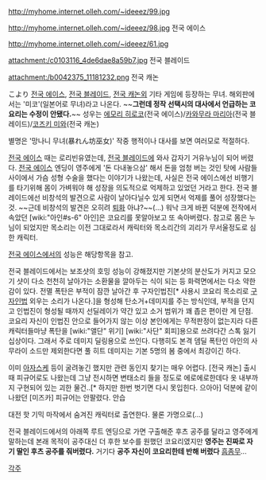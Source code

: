 http://myhome.internet.olleh.com/~ideeez/99.jpg

http://myhome.internet.olleh.com/~ideeez/98.jpg
전국 에이스

http://myhome.internet.olleh.com/~ideeez/61.jpg

attachment:/c0103116_4de6dae8a59b7.jpg
전국 블레이드

attachment:/b0042375_11181232.png
전국 캐논

こより
[[전국 에이스]], [[전국 블레이드]], [[전국 캐논]]외 기타 게임에 등장하는 무녀. 해외판에서는 '미코'(일본어로 무녀)라고 나온다. ~~'''그런데 정작 선택시의 대사에서 언급하는 코요리는 수정이 안됐다.'''~~ 성우는 [[에모리 히로코]](전국 에이스)/[[카와무라 마리아]](전국 블레이드)/[[코즈키 미와]](전국 캐논)

별명은 '망나니 무녀(暴れん坊巫女)' 작중 행적이나 대사를 보면 여러모로 적절하다.

[[전국 에이스]] 때는 로리빈유였는데, [[전국 블레이드]]에 와사 갑자기 거유누님이 되어 버렸다. [[전국 에이스]] 엔딩이 영주에게 '돈 다내놓으삼' 해서 돈을 엄청 버는 것인 탓에 사람들 사이에서 가슴 성형 수술을 했다는 이야기가 나왔는데, 사실은 전국 에이스에선 비행기를 타기위해 몸이 가벼워야 해 성장을 의도적으로 억제하고 있었던 거라고 한다. 전국 블레이드에선 비창석의 발견으로 사람이 날아다닐수 있게 되면서 억제를 풀어 성장했다는 것. ~~근데 비창석의 발견은 오히려 [[퇴화]] 아냐?~~(...) 워낙 크게 바뀐 덕분에 전작에서 속았던 [wiki:"아인#s-6" 아인]은 코요리를 못알아보고 또 속아버렸다. 참고로 몸은 누님이 되었지만 목소리는 이전 그대로라서 캐릭터와 목소리간의 괴리가 무서울정도로 심한 캐릭터.

[[전국 에이스]]에서의 성능은 해당항목을 참고.

전국 블레이드에서는 보조샷의 호밍 성능이 강해졌지만 기본샷의 분산도가 커지고 모으기 샷이 다소 천천히 날아가는 소환물을 깔아두는 식이 되는 등 화력면에서는 다소 약한 감이 있다. 전멸 폭탄은 부적이 잠깐 날아간 후 구자인법진[* 사용시 코요리 목소리로 [[구자인법]] 외우는 소리가 나온다.]을 형성해 탄소거+데미지를 주는 방식인데, 부적을 던지고 인법진이 형성될 때까지 선딜레이가 약간 있고 소거 범위가 꽤 좁은 편이란 게 단점. 코요리 자신이 인법진 안으로 들어가지 않는 이상 본인에게는 무적판정이 없는지라 다른 캐릭터들마냥 폭탄을 [wiki:"앨단" 위기] [wiki:"사단" 회피]용으로 쓰려다간 스톡 잃기 십상이다. 그래서 주로 데미지 딜링용으로 쓰인다. 다행히도 본격 뎀딜 폭탄인 아인의 사무라이 소드만 제외한다면 풀 히트 데미지는 기본 5명의 봄 중에서 최강이긴 하다.

이미 [[아자스케]] 등이 굴려놓긴 했지만 관련 동인지 찾기는 매우 어렵다. [전국 캐논] 출시 때 피규어로도 나왔는데 그냥 전시하면 변태소리 들을 정도로 에로에로한데다 옷 내부까지 구현되어 있는 괴한 물건..[* 하지만 한번 벗기면 다시 못입힌다. 으아아] 덕분에 같이 나왔던 [미즈카] 피규어는 안팔렸다. 안습

대전 핫 기믹 마작에서 숨겨진 캐릭터로 출연한다. 물론 가명으로(...)

전국 블레이드에서의 아래쪽 루트 엔딩으로 가면 구출해준 후츠 공주를 달라고 영주에게 말하는데 본래 목적이 공주대신 더 후한 보수를 원했던 코요리였지만 '''영주는 진짜로 자기 딸인 후츠 공주를 줘버렸다.''' 거기다 '''공주 자신이 코요리한테 반해 버렸다''' [[흠좀무]]...

[[각주]]
